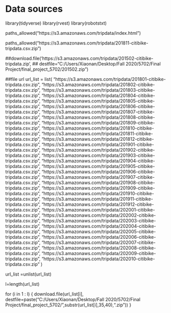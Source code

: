 # Data sources

library(tidyverse)
library(rvest)
library(robotstxt)

paths_allowed("https://s3.amazonaws.com/tripdata/index.html")

paths_allowed("https://s3.amazonaws.com/tripdata/201811-citibike-tripdata.csv.zip")


##download.file('https://s3.amazonaws.com/tripdata/201502-citibike-tripdata.zip',
##              destfile="C:/Users/Xiaonan/Desktop/Fall 2020/5702/Final Project/final_project_5702/201502.zip")



##file url
url_list = list(
"https://s3.amazonaws.com/tripdata/201801-citibike-tripdata.csv.zip",
"https://s3.amazonaws.com/tripdata/201802-citibike-tripdata.csv.zip",
"https://s3.amazonaws.com/tripdata/201803-citibike-tripdata.csv.zip",
"https://s3.amazonaws.com/tripdata/201804-citibike-tripdata.csv.zip",
"https://s3.amazonaws.com/tripdata/201805-citibike-tripdata.csv.zip",
"https://s3.amazonaws.com/tripdata/201806-citibike-tripdata.csv.zip",
"https://s3.amazonaws.com/tripdata/201807-citibike-tripdata.csv.zip",
"https://s3.amazonaws.com/tripdata/201808-citibike-tripdata.csv.zip",
"https://s3.amazonaws.com/tripdata/201809-citibike-tripdata.csv.zip",
"https://s3.amazonaws.com/tripdata/201810-citibike-tripdata.csv.zip",
"https://s3.amazonaws.com/tripdata/201811-citibike-tripdata.csv.zip",
"https://s3.amazonaws.com/tripdata/201812-citibike-tripdata.csv.zip",
"https://s3.amazonaws.com/tripdata/201901-citibike-tripdata.csv.zip",
"https://s3.amazonaws.com/tripdata/201902-citibike-tripdata.csv.zip",
"https://s3.amazonaws.com/tripdata/201903-citibike-tripdata.csv.zip",
"https://s3.amazonaws.com/tripdata/201904-citibike-tripdata.csv.zip",
"https://s3.amazonaws.com/tripdata/201905-citibike-tripdata.csv.zip",
"https://s3.amazonaws.com/tripdata/201906-citibike-tripdata.csv.zip",
"https://s3.amazonaws.com/tripdata/201907-citibike-tripdata.csv.zip",
"https://s3.amazonaws.com/tripdata/201908-citibike-tripdata.csv.zip",
"https://s3.amazonaws.com/tripdata/201909-citibike-tripdata.csv.zip",
"https://s3.amazonaws.com/tripdata/201910-citibike-tripdata.csv.zip",
"https://s3.amazonaws.com/tripdata/201911-citibike-tripdata.csv.zip",
"https://s3.amazonaws.com/tripdata/201912-citibike-tripdata.csv.zip",
"https://s3.amazonaws.com/tripdata/202001-citibike-tripdata.csv.zip",
"https://s3.amazonaws.com/tripdata/202002-citibike-tripdata.csv.zip",
"https://s3.amazonaws.com/tripdata/202003-citibike-tripdata.csv.zip",
"https://s3.amazonaws.com/tripdata/202004-citibike-tripdata.csv.zip",
"https://s3.amazonaws.com/tripdata/202005-citibike-tripdata.csv.zip",
"https://s3.amazonaws.com/tripdata/202006-citibike-tripdata.csv.zip",
"https://s3.amazonaws.com/tripdata/202007-citibike-tripdata.csv.zip",
"https://s3.amazonaws.com/tripdata/202008-citibike-tripdata.csv.zip",
"https://s3.amazonaws.com/tripdata/202009-citibike-tripdata.csv.zip",
"https://s3.amazonaws.com/tripdata/202010-citibike-tripdata.csv.zip"
)


url_list =unlist(url_list)

l=length(url_list)
  
for (i in 1 : l) {
  download.file(url_list[i],
                destfile=paste("C:/Users/Xiaonan/Desktop/Fall 2020/5702/Final Project/final_project_5702/",substr(url_list[i],35,40),".zip"))
  }  
